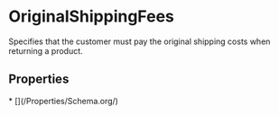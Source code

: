 
# OriginalShippingFees

Specifies that the customer must pay the original shipping costs when returning a product.

## Properties

<Grid>
* [](/Properties/Schema.org/)

</Grid>

